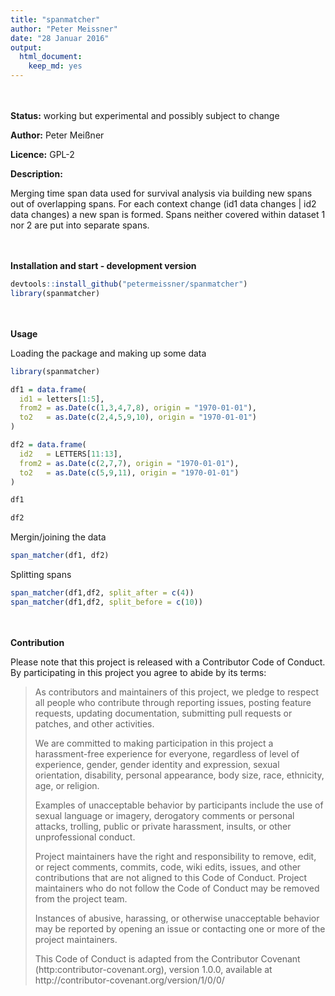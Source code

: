 ```yaml
---
title: "spanmatcher"
author: "Peter Meissner"
date: "28 Januar 2016"
output: 
  html_document: 
    keep_md: yes
---
```







<br><br>
**Status:** working but experimental and possibly subject to change

**Author:** Peter Meißner

**Licence:** GPL-2

**Description:**

Merging time span data used for survival analysis via building new
    spans out of overlapping spans. For each context change (id1 data changes |
    id2 data changes)  a new span is formed. Spans neither covered within
    dataset 1 nor 2 are put into separate spans.



<br><br>
**Installation and start - development version**

```r
devtools::install_github("petermeissner/spanmatcher")
library(spanmatcher)
```



<br><br>
**Usage**

Loading the package and making up some data

```r
library(spanmatcher)

df1 = data.frame(
  id1 = letters[1:5],
  from2 = as.Date(c(1,3,4,7,8), origin = "1970-01-01"),
  to2   = as.Date(c(2,4,5,9,10), origin = "1970-01-01")
)

df2 = data.frame(
  id2   = LETTERS[11:13],
  from2 = as.Date(c(2,7,7), origin = "1970-01-01"),
  to2   = as.Date(c(5,9,11), origin = "1970-01-01")
) 

df1

df2
```


Mergin/joining the data

```r
span_matcher(df1, df2)
```


Splitting spans

```r
span_matcher(df1,df2, split_after = c(4))
span_matcher(df1,df2, split_before = c(10))
```



<br><br>
**Contribution**

Please note that this project is released with a Contributor Code of Conduct. By participating in this project you agree to abide by its terms:

> As contributors and maintainers of this project, we pledge to respect all people who 
contribute through reporting issues, posting feature requests, updating documentation,
submitting pull requests or patches, and other activities.
> 
> We are committed to making participation in this project a harassment-free experience for
everyone, regardless of level of experience, gender, gender identity and expression,
sexual orientation, disability, personal appearance, body size, race, ethnicity, age, or religion.
> 
> Examples of unacceptable behavior by participants include the use of sexual language or
imagery, derogatory comments or personal attacks, trolling, public or private harassment,
insults, or other unprofessional conduct.
> 
> Project maintainers have the right and responsibility to remove, edit, or reject comments,
commits, code, wiki edits, issues, and other contributions that are not aligned to this 
Code of Conduct. Project maintainers who do not follow the Code of Conduct may be removed 
from the project team.
> 
> Instances of abusive, harassing, or otherwise unacceptable behavior may be reported by 
opening an issue or contacting one or more of the project maintainers.
> 
> This Code of Conduct is adapted from the Contributor Covenant 
(http:contributor-covenant.org), version 1.0.0, available at 
http://contributor-covenant.org/version/1/0/0/


